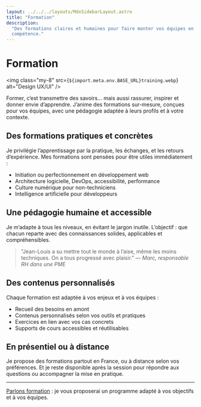 ```yaml
---
layout: ../../../layouts/MdxSidebarLayout.astro
title: "Formation"
description:
  "Des formations claires et humaines pour faire monter vos équipes en
  compétence."
---
```



# Formation

<img
  class="my-8"
  src={`${import.meta.env.BASE_URL}training.webp`}
  alt="Design UX/UI"
/>

Former, c’est transmettre des savoirs… mais aussi rassurer, inspirer et donner
envie d’apprendre. J’anime des formations sur-mesure, conçues pour vos équipes,
avec une pédagogie adaptée à leurs profils et à votre contexte.

## Des formations pratiques et concrètes

Je privilégie l’apprentissage par la pratique, les échanges, et les retours
d’expérience. Mes formations sont pensées pour être utiles immédiatement :

- Initiation ou perfectionnement en développement web
- Architecture logicielle, DevOps, accessibilité, performance
- Culture numérique pour non-techniciens
- Intelligence artificielle pour développeurs

## Une pédagogie humaine et accessible

Je m’adapte à tous les niveaux, en évitant le jargon inutile. L’objectif : que
chacun reparte avec des connaissances solides, applicables et compréhensibles.

> "Jean-Louis a su mettre tout le monde à l’aise, même les moins techniques. On
> a tous progressé avec plaisir." — _Marc, responsable RH dans une PME_

## Des contenus personnalisés

Chaque formation est adaptée à vos enjeux et à vos équipes :

- Recueil des besoins en amont
- Contenus personnalisés selon vos outils et pratiques
- Exercices en lien avec vos cas concrets
- Supports de cours accessibles et réutilisables

## En présentiel ou à distance

Je propose des formations partout en France, ou à distance selon vos
préférences. Et je reste disponible après la session pour répondre aux questions
ou accompagner la mise en pratique.

---

[Parlons formation](../fr/contact) : je vous proposerai un programme adapté à
vos objectifs et à vos équipes.
